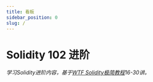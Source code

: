 ```yaml
---
title: 看板
sidebar_position: 0
slug: /
---
```



# Solidity 102 进阶
*学习Solidity进阶内容，基于[WTF Solidity极简教程](https://github.com/AmazingAng/WTF-Solidity)16-30讲。*

<DashboardProcessTip />
<DashboardQuiz  meta={require('./meta.json')} />

<PageMetadata
  title="Solidity 102 进阶"
  description="学习Solidity进阶内容！"
  image="https://gateway.pinata.cloud/ipfs/QmYDJ1c9WuqCsEPZDGo8huyCPPkYjd1WoqDvBhSbNsgtJ2/102.png"
/>
